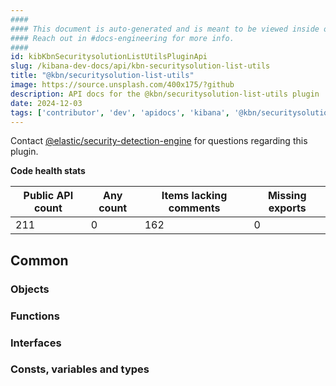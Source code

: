 ```yaml
---
####
#### This document is auto-generated and is meant to be viewed inside our experimental, new docs system.
#### Reach out in #docs-engineering for more info.
####
id: kibKbnSecuritysolutionListUtilsPluginApi
slug: /kibana-dev-docs/api/kbn-securitysolution-list-utils
title: "@kbn/securitysolution-list-utils"
image: https://source.unsplash.com/400x175/?github
description: API docs for the @kbn/securitysolution-list-utils plugin
date: 2024-12-03
tags: ['contributor', 'dev', 'apidocs', 'kibana', '@kbn/securitysolution-list-utils']
---
```




Contact [@elastic/security-detection-engine](https://github.com/orgs/elastic/teams/security-detection-engine) for questions regarding this plugin.

**Code health stats**

| Public API count  | Any count | Items lacking comments | Missing exports |
|-------------------|-----------|------------------------|-----------------|
| 211 | 0 | 162 | 0 |

## Common

### Objects
<DocDefinitionList data={kbnSecuritysolutionListUtilsObj.common.objects}/>

### Functions
<DocDefinitionList data={kbnSecuritysolutionListUtilsObj.common.functions}/>

### Interfaces
<DocDefinitionList data={kbnSecuritysolutionListUtilsObj.common.interfaces}/>

### Consts, variables and types
<DocDefinitionList data={kbnSecuritysolutionListUtilsObj.common.misc}/>

